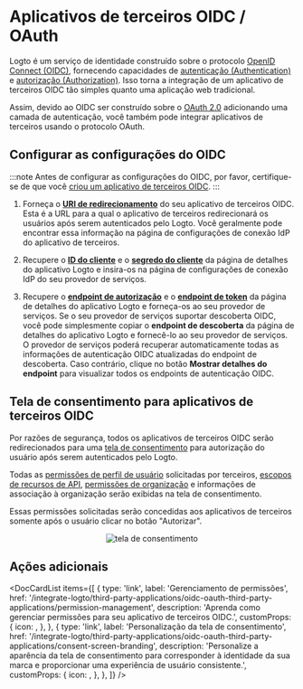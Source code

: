 

# Aplicativos de terceiros OIDC / OAuth

Logto é um serviço de identidade construído sobre o protocolo [OpenID Connect (OIDC)](https://auth.wiki/openid-connect), fornecendo capacidades de [autenticação (Authentication)](https://auth.wiki/authentication) e [autorização (Authorization)](https://auth.wiki/authorization). Isso torna a integração de um aplicativo de terceiros OIDC tão simples quanto uma aplicação web tradicional.

Assim, devido ao OIDC ser construído sobre o [OAuth 2.0](https://auth.wiki/oauth-2.0) adicionando uma camada de autenticação, você também pode integrar aplicativos de terceiros usando o protocolo OAuth.

## Configurar as configurações do OIDC

:::note
Antes de configurar as configurações do OIDC, por favor, certifique-se de que você [criou um aplicativo de terceiros OIDC](/quick-starts/third-party-oidc).
:::

1. Forneça o [**URI de redirecionamento**](/integrate-logto/application-data-structure#redirect-uris) do seu aplicativo de terceiros OIDC. Esta é a URL para a qual o aplicativo de terceiros redirecionará os usuários após serem autenticados pelo Logto.
   Você geralmente pode encontrar essa informação na página de configurações de conexão IdP do aplicativo de terceiros.

2. Recupere o [**ID do cliente**](/integrate-logto/application-data-structure#application-id) e o [**segredo do cliente**](/integrate-logto/application-data-structure#application-secret) da página de detalhes do aplicativo Logto e insira-os na página de configurações de conexão IdP do seu provedor de serviços.

3. Recupere o [**endpoint de autorização**](/integrate-logto/application-data-structure#authorization-endpoint) e o [**endpoint de token**](/integrate-logto/application-data-structure#token-endpoint) da página de detalhes do aplicativo Logto e forneça-os ao seu provedor de serviços.
   Se o seu provedor de serviços suportar descoberta OIDC, você pode simplesmente copiar o **endpoint de descoberta** da página de detalhes do aplicativo Logto e fornecê-lo ao seu provedor de serviços. O provedor de serviços poderá recuperar automaticamente todas as informações de autenticação OIDC atualizadas do endpoint de descoberta.
   Caso contrário, clique no botão **Mostrar detalhes do endpoint** para visualizar todos os endpoints de autenticação OIDC.

## Tela de consentimento para aplicativos de terceiros OIDC

Por razões de segurança, todos os aplicativos de terceiros OIDC serão redirecionados para uma [tela de consentimento](/end-user-flows/consent-screen) para autorização do usuário após serem autenticados pelo Logto.

Todas as [permissões de perfil de usuário](/integrate-logto/third-party-applications/oidc-oauth-third-party-applications/permission-management#user-permissions-user-profile-scopes) solicitadas por terceiros, [escopos de recursos de API](/integrate-logto/third-party-applications/oidc-oauth-third-party-applications/permission-management#api-resource-permissions-api-resource-scopes), [permissões de organização](/integrate-logto/third-party-applications/oidc-oauth-third-party-applications/permission-management#organization-permissions-organization-scopes) e informações de associação à organização serão exibidas na tela de consentimento.

Essas permissões solicitadas serão concedidas aos aplicativos de terceiros somente após o usuário clicar no botão "Autorizar".

<center>
  <img src={ConsentScreen} alt="tela de consentimento" width={500} />
</center>

## Ações adicionais

<DocCardList
  items={[
    {
      type: 'link',
      label: 'Gerenciamento de permissões',
      href: '/integrate-logto/third-party-applications/oidc-oauth-third-party-applications/permission-management',
      description: 'Aprenda como gerenciar permissões para seu aplicativo de terceiros OIDC.',
      customProps: {
        icon: <AuthorizationIcon width={20} height={20} />,
      },
    },
    {
      type: 'link',
      label: 'Personalização da tela de consentimento',
      href: '/integrate-logto/third-party-applications/oidc-oauth-third-party-applications/consent-screen-branding',
      description:
        'Personalize a aparência da tela de consentimento para corresponder à identidade da sua marca e proporcionar uma experiência de usuário consistente.',
      customProps: {
        icon: <CustomizationIcon width={20} height={20} />,
      },
    },
  ]}
/>
